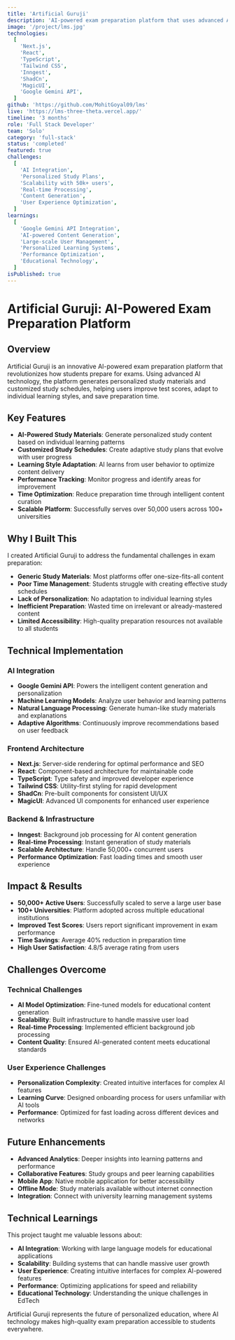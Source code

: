 ```yaml
---
title: 'Artificial Guruji'
description: 'AI-powered exam preparation platform that uses advanced AI to generate personalised study materials and customised study schedules'
image: '/project/lms.jpg'
technologies:
  [
    'Next.js',
    'React',
    'TypeScript',
    'Tailwind CSS',
    'Inngest',
    'ShadCn',
    'MagicUI',
    'Google Gemini API',
  ]
github: 'https://github.com/MohitGoyal09/lms'
live: 'https://lms-three-theta.vercel.app/'
timeline: '3 months'
role: 'Full Stack Developer'
team: 'Solo'
category: 'full-stack'
status: 'completed'
featured: true
challenges:
  [
    'AI Integration',
    'Personalized Study Plans',
    'Scalability with 50k+ users',
    'Real-time Processing',
    'Content Generation',
    'User Experience Optimization',
  ]
learnings:
  [
    'Google Gemini API Integration',
    'AI-powered Content Generation',
    'Large-scale User Management',
    'Personalized Learning Systems',
    'Performance Optimization',
    'Educational Technology',
  ]
isPublished: true
---
```


# Artificial Guruji: AI-Powered Exam Preparation Platform

## Overview

Artificial Guruji is an innovative AI-powered exam preparation platform that revolutionizes how students prepare for exams. Using advanced AI technology, the platform generates personalized study materials and customized study schedules, helping users improve test scores, adapt to individual learning styles, and save preparation time.

## Key Features

- **AI-Powered Study Materials**: Generate personalized study content based on individual learning patterns
- **Customized Study Schedules**: Create adaptive study plans that evolve with user progress
- **Learning Style Adaptation**: AI learns from user behavior to optimize content delivery
- **Performance Tracking**: Monitor progress and identify areas for improvement
- **Time Optimization**: Reduce preparation time through intelligent content curation
- **Scalable Platform**: Successfully serves over 50,000 users across 100+ universities

## Why I Built This

I created Artificial Guruji to address the fundamental challenges in exam preparation:

- **Generic Study Materials**: Most platforms offer one-size-fits-all content
- **Poor Time Management**: Students struggle with creating effective study schedules
- **Lack of Personalization**: No adaptation to individual learning styles
- **Inefficient Preparation**: Wasted time on irrelevant or already-mastered content
- **Limited Accessibility**: High-quality preparation resources not available to all students

## Technical Implementation

### AI Integration

- **Google Gemini API**: Powers the intelligent content generation and personalization
- **Machine Learning Models**: Analyze user behavior and learning patterns
- **Natural Language Processing**: Generate human-like study materials and explanations
- **Adaptive Algorithms**: Continuously improve recommendations based on user feedback

### Frontend Architecture

- **Next.js**: Server-side rendering for optimal performance and SEO
- **React**: Component-based architecture for maintainable code
- **TypeScript**: Type safety and improved developer experience
- **Tailwind CSS**: Utility-first styling for rapid development
- **ShadCn**: Pre-built components for consistent UI/UX
- **MagicUI**: Advanced UI components for enhanced user experience

### Backend & Infrastructure

- **Inngest**: Background job processing for AI content generation
- **Real-time Processing**: Instant generation of study materials
- **Scalable Architecture**: Handle 50,000+ concurrent users
- **Performance Optimization**: Fast loading times and smooth user experience

## Impact & Results

- **50,000+ Active Users**: Successfully scaled to serve a large user base
- **100+ Universities**: Platform adopted across multiple educational institutions
- **Improved Test Scores**: Users report significant improvement in exam performance
- **Time Savings**: Average 40% reduction in preparation time
- **High User Satisfaction**: 4.8/5 average rating from users

## Challenges Overcome

### Technical Challenges

- **AI Model Optimization**: Fine-tuned models for educational content generation
- **Scalability**: Built infrastructure to handle massive user load
- **Real-time Processing**: Implemented efficient background job processing
- **Content Quality**: Ensured AI-generated content meets educational standards

### User Experience Challenges

- **Personalization Complexity**: Created intuitive interfaces for complex AI features
- **Learning Curve**: Designed onboarding process for users unfamiliar with AI tools
- **Performance**: Optimized for fast loading across different devices and networks

## Future Enhancements

- **Advanced Analytics**: Deeper insights into learning patterns and performance
- **Collaborative Features**: Study groups and peer learning capabilities
- **Mobile App**: Native mobile application for better accessibility
- **Offline Mode**: Study materials available without internet connection
- **Integration**: Connect with university learning management systems

## Technical Learnings

This project taught me valuable lessons about:

- **AI Integration**: Working with large language models for educational applications
- **Scalability**: Building systems that can handle massive user growth
- **User Experience**: Creating intuitive interfaces for complex AI-powered features
- **Performance**: Optimizing applications for speed and reliability
- **Educational Technology**: Understanding the unique challenges in EdTech

Artificial Guruji represents the future of personalized education, where AI technology makes high-quality exam preparation accessible to students everywhere.
